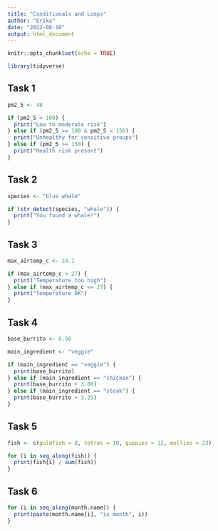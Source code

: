 ```yaml
---
title: "Conditionals and Loops"
author: "Erika"
date: "2022-08-10"
output: html_document
---
```


```r
knitr::opts_chunk$set(echo = TRUE)

library(tidyverse)
```

## Task 1

```r
pm2_5 <- 48

if (pm2_5 < 100) {
  print("Low to moderate risk")
} else if (pm2_5 >= 100 & pm2_5 < 150) {
  print("Unhealthy for sensitive groups")
} else if (pm2_5 >= 150) {
  print("Health risk present")
}
```

## Task 2

```r
species <- "blue whale"

if (str_detect(species, "whale")) {
  print("You found a whale!")
}
```

## Task 3

```r
max_airtemp_c <- 24.1

if (max_airtemp_c > 27) {
  print("Temperature too high")
} else if (max_airtemp_c <= 27) {
  print("Temperature OK")
}
```

## Task 4

```r
base_burrito <- 6.50

main_ingredient <- "veggie"

if (main_ingredient == "veggie") {
  print(base_burrito)
} else if (main_ingredient == "chicken") {
  print(base_burrito + 3.00)
} else if (main_ingredient == "steak") {
  print(base_burrito + 3.25)
}
```

## Task 5

```r
fish <- c(goldfish = 8, tetras = 10, guppies = 12, mollies = 23)

for (i in seq_along(fish)) {
  print(fish[i] / sum(fish))
}
```

## Task 6

```r
for (i in seq_along(month.name)) {
  print(paste(month.name[i], "is month", i))
}
```

